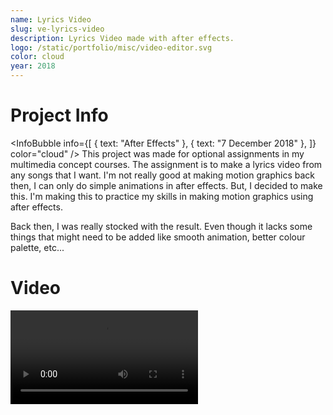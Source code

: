 ```yaml
---
name: Lyrics Video
slug: ve-lyrics-video
description: Lyrics Video made with after effects.
logo: /static/portfolio/misc/video-editor.svg
color: cloud
year: 2018
---
```


# Project Info
<InfoBubble
    info={[
        { text: "After Effects" },
        { text: "7 December 2018" },
    ]}
    color="cloud"
/>
This project was made for optional assignments in my multimedia concept courses. The assignment is to make a lyrics video from any songs that I want. I'm not really good at making motion graphics back then, I can only do simple animations in after effects. But, I decided to make this. I'm making this to practice my skills in making motion graphics using after effects.

Back then, I was really stocked with the result. Even though it lacks some things that might need to be added like smooth animation, better colour palette, etc...

# Video
<Video src="S7FN6Lrn2R0" />